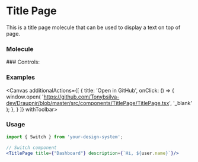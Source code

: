 
<Meta of={TitlePageStories} component={titlePage}/>

# Title Page
This is a title page molecule that can be used to display a text on top of page.
### Molecule
<Primary of={TitlePageStories} />
### Controls:
<Controls />


### Examples
<Canvas additionalActions={[
    {
      title: 'Open in GitHub',
      onClick: () => {
        window.open(
          'https://github.com/Tonybsilva-dev/Draupnir/blob/master/src/components/TitlePage/TitlePage.tsx',
          '_blank'
        );
      },
    }
  ]}
  withToolbar>
    <Story of={TitlePageStories.Primary} />
</Canvas>


### Usage
<div>

```jsx dark
import { Switch } from 'your-design-system';

// Switch component
<TitlePage title={"Dashboard"} description={`Hi, ${user.name}`}/>
```

</div>

